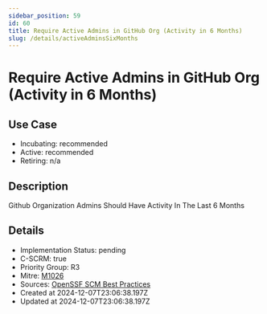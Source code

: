 ```yaml
---
sidebar_position: 59
id: 60
title: Require Active Admins in GitHub Org (Activity in 6 Months)
slug: /details/activeAdminsSixMonths
---
```


# Require Active Admins in GitHub Org (Activity in 6 Months)

## Use Case
- Incubating: recommended
- Active: recommended
- Retiring: n/a

## Description

Github Organization Admins Should Have Activity In The Last 6 Months

## Details
- Implementation Status: pending
- C-SCRM: true
- Priority Group: R3
- Mitre: [M1026](https://attack.mitre.org/mitigations/M1026/)
- Sources: [OpenSSF SCM Best Practices](https://best.openssf.org/SCM-BestPractices/github/member/stale_admin_found.html)
- Created at 2024-12-07T23:06:38.197Z
- Updated at 2024-12-07T23:06:38.197Z

